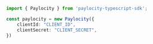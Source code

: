```typescript index.ts
import { Paylocity } from 'paylocity-typescript-sdk';

const paylocity = new Paylocity({
    clientId: "CLIENT_ID",
    clientSecret: "CLIENT_SECRET",
})
```